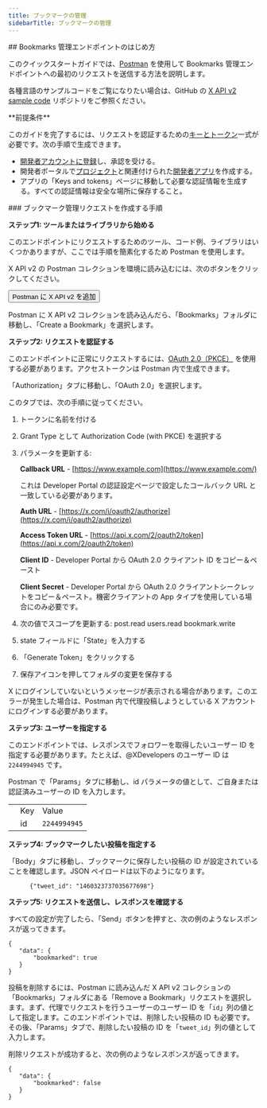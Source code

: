 ```yaml
---
title: ブックマークの管理
sidebarTitle: ブックマークの管理
---
```



<div id="getting-started-with-the-manage-bookmarks-endpoints">
  ## Bookmarks 管理エンドポイントのはじめ方
</div>

このクイックスタートガイドでは、[Postman](/ja/tutorials/postman-getting-started) を使用して Bookmarks 管理エンドポイントへの最初のリクエストを送信する方法を説明します。

各種言語のサンプルコードをご覧になりたい場合は、GitHub の [X API v2 sample code](https://github.com/xdevplatform/Twitter-API-v2-sample-code) リポジトリをご参照ください。

<Note>
  **前提条件**

  このガイドを完了するには、リクエストを認証するための[キーとトークン](/ja/resources/fundamentals/authentication)一式が必要です。次の手順で生成できます。

  - [開発者アカウントに登録](https://developer.x.com/en/apply-for-access)し、承認を受ける。
  - 開発者ポータルで[プロジェクト](/ja/resources/fundamentals/projects)と関連付けられた[開発者アプリ](/ja/resources/fundamentals/developer-apps)を作成する。
  - アプリの「Keys and tokens」ページに移動して必要な認証情報を生成する。すべての認証情報は安全な場所に保存すること。
</Note>

<div id="steps-to-build-a-manage-bookmarks-request">
  ### ブックマーク管理リクエストを作成する手順
</div>

**ステップ1: ツールまたはライブラリから始める**

このエンドポイントにリクエストするためのツール、コード例、ライブラリはいくつかありますが、ここでは手順を簡素化するため Postman を使用します。

X API v2 の Postman コレクションを環境に読み込むには、次のボタンをクリックしてください。

<Button href="https://app.getpostman.com/run-collection/9956214-784efcda-ed4c-4491-a4c0-a26470a67400">
  Postman に X API v2 を追加
</Button>

Postman に X API v2 コレクションを読み込んだら、「Bookmarks」フォルダに移動し、「Create a Bookmark」を選択します。

**ステップ2: リクエストを認証する**

このエンドポイントに正常にリクエストするには、[OAuth 2.0（PKCE）](/ja/resources/fundamentals/authentication#oauth-2-0-authorization-code-flow-with-pkce-3) を使用する必要があります。アクセストークンは Postman 内で生成できます。

「Authorization」タブに移動し、「OAuth 2.0」を選択します。

このタブでは、次の手順に従ってください。

1. トークンに名前を付ける

2. Grant Type として Authorization Code (with PKCE) を選択する

3. パラメータを更新する:

   **Callback URL** - [https://www.example.com](https://www.example.com/)

   これは Developer Portal の認証設定ページで設定したコールバック URL と一致している必要があります。

   **Auth URL** - [https://x.com/i/oauth2/authorize](https://x.com/i/oauth2/authorize)

   **Access Token URL** - [https://api.x.com/2/oauth2/token](https://api.x.com/2/oauth2/token)

   **Client ID** - Developer Portal から OAuth 2.0 クライアント ID をコピー＆ペースト

   **Client Secret** - Developer Portal から OAuth 2.0 クライアントシークレットをコピー＆ペースト。機密クライアントの App タイプを使用している場合にのみ必要です。

4. 次の値でスコープを更新する: post.read users.read bookmark.write

5. state フィールドに「State」を入力する

6. 「Generate Token」をクリックする

7. 保存アイコンを押してフォルダの変更を保存する

X にログインしていないというメッセージが表示される場合があります。このエラーが発生した場合は、Postman 内で代理投稿しようとしている X アカウントにログインする必要があります。

**ステップ3: ユーザーを指定する**

このエンドポイントでは、レスポンスでフォロワーを取得したいユーザー ID を指定する必要があります。たとえば、@XDevelopers のユーザー ID は `2244994945` です。

Postman で「Params」タブに移動し、id パラメータの値として、ご自身または認証済みユーザーの ID を入力します。

|     |     |     |
| :--- | :--- | :--- |
|     | Key | Value |
|     | id  | `2244994945` |

**ステップ4: ブックマークしたい投稿を指定する**

「Body」タブに移動し、ブックマークに保存したい投稿の ID が設定されていることを確認します。JSON ペイロードは以下のようになります。

```
      {"tweet_id": "1460323737035677698"}
```

**ステップ5: リクエストを送信し、レスポンスを確認する**

すべての設定が完了したら、「Send」ボタンを押すと、次の例のようなレスポンスが返ってきます。

```
{
   "data": {
       "bookmarked": true
   }
}
```

投稿を削除するには、Postman に読み込んだ X API v2 コレクションの「Bookmarks」フォルダにある「Remove a Bookmark」リクエストを選択します。まず、代理でリクエストを行うユーザーのユーザー ID を「`id`」列の値として指定します。このエンドポイントでは、削除したい投稿の ID も必要です。その後、「Params」タブで、削除したい投稿の ID を「`tweet_id`」列の値として入力します。

削除リクエストが成功すると、次の例のようなレスポンスが返ってきます。

```
{
   "data": {
       "bookmarked": false
   }
}
```